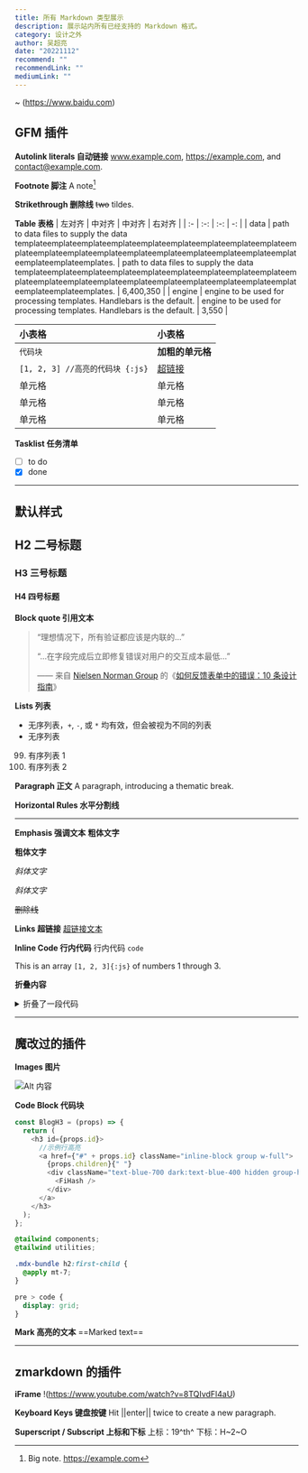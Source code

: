 ```yaml
---
title: 所有 Markdown 类型展示
description: 展示站内所有已经支持的 Markdown 格式。
category: 设计之外
author: 吴超亮
date: "20221112"
recommend: ""
recommendLink: ""
mediumLink: ""
---
```


~ (https://www.baidu.com)

## GFM 插件

**Autolink literals 自动链接**
www.example.com, https://example.com, and contact@example.com.

**Footnote 脚注**
A note[^1]
[^1]: Big note. https://example.com

**Strikethrough 删除线**
~~two~~ tildes.

**Table 表格**
| 左对齐 | 中对齐 | 中对齐 | 右对齐 |
| :- | :-: | :-: | -: |
| data | path to data files to supply the data templateemplateemplateemplateemplateemplateemplateemplateemplateemplateemplateemplateemplateemplateemplateemplateemplateemplateemplateemplateemplateemplates. | path to data files to supply the data templateemplateemplateemplateemplateemplateemplateemplateemplateemplateemplateemplateemplateemplateemplateemplateemplateemplateemplateemplateemplateemplates. | 6,400,350 |
| engine | engine to be used for processing templates. Handlebars is the default. | engine to be used for processing templates. Handlebars is the default. | 3,550 |

| 小表格                           | 小表格                        |
| :------------------------------- | :---------------------------- |
| `代码块`                         | **加粗的单元格**              |
| `[1, 2, 3] //高亮的代码块 {:js}` | [超链接](https://example.com) |
| 单元格                           | 单元格                        |
| 单元格                           | 单元格                        |
| 单元格                           | 单元格                        |

**Tasklist 任务清单**

- [ ] to do
- [x] done

---

## 默认样式

## H2 二号标题

### H3 三号标题

#### H4 四号标题

**Block quote 引用文本**

> “理想情况下，所有验证都应该是内联的…”
>
> “…在字段完成后立即修复错误对用户的交互成本最低…”
>
> —— 来自 [Nielsen Norman Group](https://www.nngroup.com/) 的《[如何反馈表单中的错误：10 条设计指南](https://www.nngroup.com/articles/errors-forms-design-guidelines/#:~:text=1.%20Aim%20for,had%20completed%20successfully.)》

**Lists 列表**

- 无序列表，`+`, `-`, 或 `*` 均有效，但会被视为不同的列表
- 无序列表

99. 有序列表 1
1. 有序列表 2

**Paragraph 正文**
A paragraph, introducing a thematic break.

**Horizontal Rules 水平分割线**

---

**Emphasis 强调文本**
**粗体文字**

**粗体文字**

_斜体文字_

_斜体文字_

~~删除线~~

**Links 超链接**
[超链接文本](./2020-09-11 "Title 内容")

**Inline Code 行内代码**
行内代码 `code`

This is an array `[1, 2, 3]{:js}` of numbers 1 through 3.

**折叠内容**

<details>
<summary>折叠了一段代码</summary>
``` js title="Name.js" {3-5} /BlogH3/ /props/1 /inline-block/
const BlogH3 = (props) => {
  return (
    <h3 id={props.id}>//示例行高亮
      <a href={"#" + props.id} className="inline-block group w-full">{props.children} <div className="text-blue-700 dark:text-blue-400 hidden group-hover:inline-block align-[-0.125em]"><FiHash /></div></a>
    </h3>
  );
};
```
</details>

---

## 魔改过的插件

**Images 图片**

![Alt 内容](https://lrdim.oss-cn-shenzhen.aliyuncs.com/updatesimg/2022-11-16.png "Title 内容")

**Code Block 代码块**

```js title="Name.js" {3-5} /BlogH3/ /props/1 /inline-block/
const BlogH3 = (props) => {
  return (
    <h3 id={props.id}>
      //示例行高亮
      <a href={"#" + props.id} className="inline-block group w-full">
        {props.children}{" "}
        <div className="text-blue-700 dark:text-blue-400 hidden group-hover:inline-block align-[-0.125em]">
          <FiHash />
        </div>
      </a>
    </h3>
  );
};
```

```css
@tailwind components;
@tailwind utilities;

.mdx-bundle h2:first-child {
  @apply mt-7;
}

pre > code {
  display: grid;
}
```

**Mark 高亮的文本**
==Marked text==

---

## zmarkdown 的插件

**iFrame**
!(https://www.youtube.com/watch?v=8TQIvdFl4aU)

**Keyboard Keys 键盘按键**
Hit ||enter|| twice to create a new paragraph.

**Superscript / Subscript 上标和下标**
上标：19^th^
下标：H~2~O
